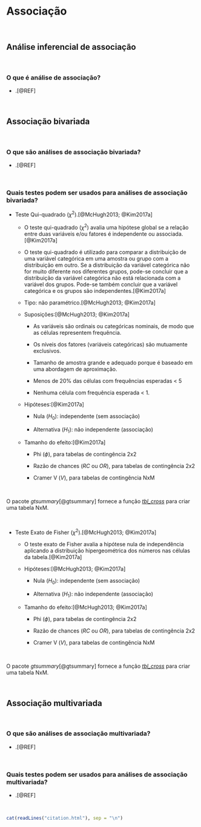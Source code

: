 # **Associação** {#associacao}

<br>

## Análise inferencial de associação

<br>

### O que é análise de associação?

-   .[@REF]

<br>

## Associação bivariada

<br>

### O que são análises de associação bivariada?

-   .[@REF]

<br>

### Quais testes podem ser usados para análises de associação bivariada?

-   Teste Qui-quadrado ($\chi^2$).[@McHugh2013; @Kim2017a]

    -   O teste qui-quadrado ($\chi^2$) avalia uma hipótese global se a relação entre duas variáveis e/ou fatores é independente ou associada.[@Kim2017a]

    -   O teste qui-quadrado é utilizado para comparar a distribuição de uma variável categórica em uma amostra ou grupo com a distribuição em outro. Se a distribuição da variável categórica não for muito diferente nos diferentes grupos, pode-se concluir que a distribuição da variável categórica não está relacionada com a variável dos grupos. Pode-se também concluir que a variável categórica e os grupos são independentes.[@Kim2017a]

    -   Tipo: não paramétrico.[@McHugh2013; @Kim2017a]

    -   Suposições:[@McHugh2013; @Kim2017a]

        -   As variáveis são ordinais ou categóricas nominais, de modo que as células representem frequência.

        -   Os níveis dos fatores (variáveis categóricas) são mutuamente exclusivos.

        -   Tamanho de amostra grande e adequado porque é baseado em uma abordagem de aproximação.

        -   Menos de 20% das células com frequências esperadas \< 5

        -   Nenhuma célula com frequência esperada \< 1.

    -   Hipóteses:[@Kim2017a]

        -   Nula ($H_{0}$): independente (sem associação)

        -   Alternativa ($H_{1}$): não independente (associação)

    -   Tamanho do efeito:[@Kim2017a]

        -   Phi ($\phi$), para tabelas de contingência 2x2

        -   Razão de chances ($RC$ ou $OR$), para tabelas de contingência 2x2

        -   Cramer V ($V$), para tabelas de contingência NxM

<br>

::: {.infobox .Rlogo data-latex="{images/Rlogo}"}

O pacote *gtsummary*[@gtsummary] fornece a função [*tbl_cross*](https://www.rdocumentation.org/packages/gtsummary/versions/1.6.3/topics/tbl_cross) para criar uma tabela NxM.
:::

<br>

-   Teste Exato de Fisher ($\chi^2$).[@McHugh2013; @Kim2017a]

    -   O teste exato de Fisher avalia a hipótese nula de independência aplicando a distribuição hipergeométrica dos números nas células da tabela.[@Kim2017a]

    -   Hipóteses:[@McHugh2013; @Kim2017a]

        -   Nula ($H_{0}$): independente (sem associação)

        -   Alternativa ($H_{1}$): não independente (associação)

    -   Tamanho do efeito:[@McHugh2013; @Kim2017a]

        -   Phi ($\phi$), para tabelas de contingência 2x2

        -   Razão de chances ($RC$ ou $OR$), para tabelas de contingência 2x2

        -   Cramer V ($V$), para tabelas de contingência NxM

<br>

::: {.infobox .Rlogo data-latex="{images/Rlogo}"}

O pacote *gtsummary*[@gtsummary] fornece a função [*tbl_cross*](https://www.rdocumentation.org/packages/gtsummary/versions/1.6.3/topics/tbl_cross) para criar uma tabela NxM.
:::

<br>

## Associação multivariada

<br>

### O que são análises de associação multivariada?

-   .[@REF]

<br>

### Quais testes podem ser usados para análises de associação multivariada?

- .[@REF]

<br>

```r
cat(readLines("citation.html"), sep = "\n")
```

<br>

